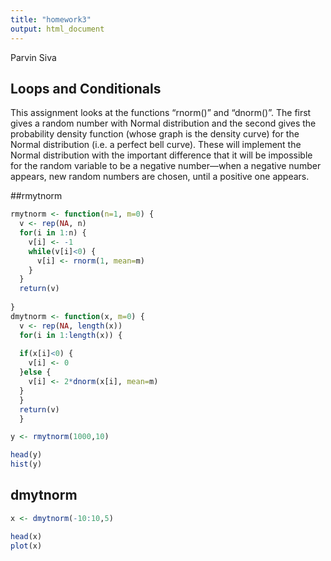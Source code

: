 ```yaml
---
title: "homework3"
output: html_document
---
```

Parvin Siva



## Loops and Conditionals

This assignment looks at the functions “rnorm()” and “dnorm()”. The first gives a random number with Normal distribution and the second gives the probability density function (whose graph is the density curve) for the Normal distribution (i.e. a perfect bell curve).
These will implement the Normal distribution with the important difference that it will be impossible for the random variable to be a negative number—when a negative number appears, new random numbers are chosen, until a positive one appears.

##rmytnorm

```r
rmytnorm <- function(n=1, m=0) {
  v <- rep(NA, n)
  for(i in 1:n) {
    v[i] <- -1
    while(v[i]<0) {
      v[i] <- rnorm(1, mean=m)
    }
  }
  return(v)
  
}
dmytnorm <- function(x, m=0) {
  v <- rep(NA, length(x))
  for(i in 1:length(x)) {
    
  if(x[i]<0) {
    v[i] <- 0
  }else {
    v[i] <- 2*dnorm(x[i], mean=m)
  }
  }
  return(v)
  }


```

```r


y <- rmytnorm(1000,10)

head(y)
hist(y)

```


## dmytnorm



```r
x <- dmytnorm(-10:10,5)

head(x)
plot(x)
```